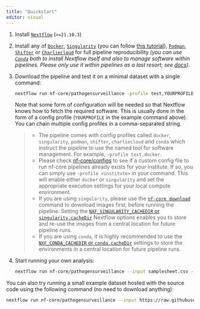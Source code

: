 ```yaml
---
title: "Quickstart"
editor: visual
---
```


1.  Install [`Nextflow`](https://www.nextflow.io/docs/latest/getstarted.html#installation) (`>=21.10.3`)

2.  Install any of [`Docker`](https://docs.docker.com/engine/installation/), [`Singularity`](https://www.sylabs.io/guides/3.0/user-guide/) (you can follow [this tutorial](https://singularity-tutorial.github.io/01-installation/)), [`Podman`](https://podman.io/), [`Shifter`](https://nersc.gitlab.io/development/shifter/how-to-use/) or [`Charliecloud`](https://hpc.github.io/charliecloud/) for full pipeline reproducibility *(you can use [`Conda`](https://conda.io/miniconda.html) both to install Nextflow itself and also to manage software within pipelines. Please only use it within pipelines as a last resort; see [docs](https://nf-co.re/usage/configuration#basic-configuration-profiles))*.

3.  Download the pipeline and test it on a minimal dataset with a single command:

    ``` bash
    nextflow run nf-core/pathogensurveillance -profile test,YOURPROFILE --outdir <OUTDIR> --download_bakta_db true -resume 
    ```

    Note that some form of configuration will be needed so that Nextflow knows how to fetch the required software. This is usually done in the form of a config profile (`YOURPROFILE` in the example command above). You can chain multiple config profiles in a comma-separated string.

    > -   The pipeline comes with config profiles called `docker`, `singularity`, `podman`, `shifter`, `charliecloud` and `conda` which instruct the pipeline to use the named tool for software management. For example, `-profile test,docker`.
    > -   Please check [nf-core/configs](https://github.com/nf-core/configs#documentation) to see if a custom config file to run nf-core pipelines already exists for your Institute. If so, you can simply use `-profile <institute>` in your command. This will enable either `docker` or `singularity` and set the appropriate execution settings for your local compute environment.
    > -   If you are using `singularity`, please use the [`nf-core download`](https://nf-co.re/tools/#downloading-pipelines-for-offline-use) command to download images first, before running the pipeline. Setting the [`NXF_SINGULARITY_CACHEDIR` or `singularity.cacheDir`](https://www.nextflow.io/docs/latest/singularity.html?#singularity-docker-hub) Nextflow options enables you to store and re-use the images from a central location for future pipeline runs.
    > -   If you are using `conda`, it is highly recommended to use the [`NXF_CONDA_CACHEDIR` or `conda.cacheDir`](https://www.nextflow.io/docs/latest/conda.html) settings to store the environments in a central location for future pipeline runs.

4.  Start running your own analysis:

    <!-- TODO nf-core: Update the example "typical command" below used to run the pipeline -->

    ``` bash
    nextflow run nf-core/pathogensurveillance --input samplesheet.csv --outdir <OUTDIR> --download_bakta_db true -profile <docker/singularity/podman/shifter/charliecloud/conda/institute> -resume
    ```

You can also try running a small example dataset hosted with the source code using the following command (no need to download anything):

``` bash
nextflow run nf-core/pathogensurveillance --input https://raw.githubusercontent.com/grunwaldlab/pathogensurveillance/master/test/data/metadata_small.csv --outdir test_out --download_bakta_db true -profile docker -resume
```
